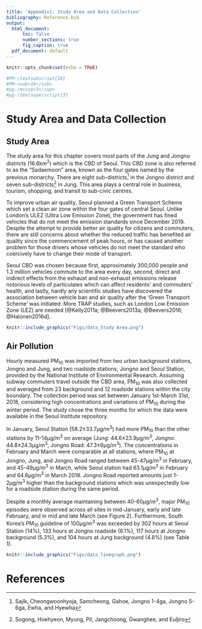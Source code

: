 ```yaml
---
title: 'Appendix1: Study Area and Data Collection'
bibliography: Reference.bib
output:
  html_document: 
      toc: false
      number_sections: true
      fig_caption: true
  pdf_document: default
---
```


```r
knitr::opts_chunk$set(echo = TRUE)
```

```r
#PM-\textsubscript{10}
#PM-<sub>10</sub>
#µg-/m<sup>3</sup>
#µg-\textsuperscript{3}
```

# Study Area and Data Collection
## Study Area
The study area for this chapter covers most parts of the Jung and Jongno districts (16.6km<sup>2</sup>) which is the CBD of Seoul. This CBD zone is also referred to as the “Sadaemoon” area, known as the four gates named by the previous monarchy. There are eight sub-districts^[Sajik, Cheongwoonhyoja, Samcheong, Gahoe, Jongno 1-4ga, Jongno 5-6ga, Ewha, and Hyewha] in the Jongno district and seven sub-districts^[Sogong, Hoehyeon, Myung, Pil, Jangchoong, Gwanghee, and Euljiro] in Jung. This area plays a central role in business, tourism, shopping, and transit to sub-civic centres.

To improve urban air quality, Seoul planned a Green Transport Scheme which set a clean air zone within the four gates of central Seoul. Unlike London’s ULEZ (Ultra Low Emission Zone), the government has fined vehicles that do not meet the emission standards since December 2019. Despite the attempt to provide better air quality for citizens and commuters, there are still concerns about whether the reduced traffic has benefited air quality since the commencement of peak hours, or has caused another problem for those drivers whose vehicles do not meet the standard who coercively have to change their mode of transport.

Seoul CBD was chosen because first, approximately 300,000 people and 1.3 million vehicles commute to the area every day, second, direct and indirect effects from the exhaust and non-exhaust emissions release notorious levels of particulates which can affect residents' and commuters' health, and lastly, hardly any scientific studies have discovered the association between vehicle ban and air quality after the 'Green Transport Scheme' was initiated. More TRAP studies, such as London Low Emission Zone (LEZ) are needed [@Kelly2011a; @Beevers2013a; @Beevers2016; @Halonen2016d].


```r
knitr::include_graphics("Figs/data_Study Area.png")
```

## Air Pollution

Hourly measured PM<sub>10</sub> was imported from two urban background stations, Jongno and Jung, and two roadside stations, Jongno and Seoul Station, provided by the National Institute of Environmental Research. Assuming subway commuters travel outside the CBD area, PM<sub>10</sub> was also collected and averaged from 23 background and 12 roadside stations within the city boundary. The collection period was set between January 1st-March 31st, 2018, considering high concentrations and variations of PM<sub>10</sub> during the winter period. The study chose the three months for which the data were available in the Seoul Institute repository.


In January, Seoul Station (58.2±33.7µg/m<sup>3</sup>) had more PM<sub>10</sub> than the other stations by 11-14µg/m<sup>3</sup> on average (Jung: 44.6±23.9µg/m<sup>3</sup>, Jongno: 44.8±24.3µg/m<sup>3</sup>, Jongno Road: 47.3±6µg/m<sup>3</sup>). The concentrations in February and March were comparable at all stations, where PM<sub>10</sub> at Jongno, Jung, and Jongno Road ranged between 45-47µg/m<sup>3</sup> in February, and 45-49µg/m<sup>3</sup> in March, while Seoul station had 63.1µg/m<sup>3</sup> in February and 64.6µg/m<sup>3</sup> in March 2018. Jongno Road reported amounts just 1-2µg/m<sup>3</sup> higher than the background stations which was unexpectedly low for a roadside station during the same period.


Despite a monthly average maintaining between 40-60µg/m<sup>3</sup>, major PM<sub>10</sub> episodes were observed across all sites in mid-January, early and late February, and in mid and late March (see Figure 2). Furthermore, South Korea’s PM<sub>10</sub> guideline of 100µg/m<sup>3</sup> was exceeded by 302 hours at Seoul Station (14%), 133 hours at Jongno roadside (6.1%), 117 hours at Jongno background (5.3%), and 104 hours at Jung background (4.8%) (see Table 1).


```r
knitr::include_graphics("Figs/data_linegraph.png")
```




# References {-}
